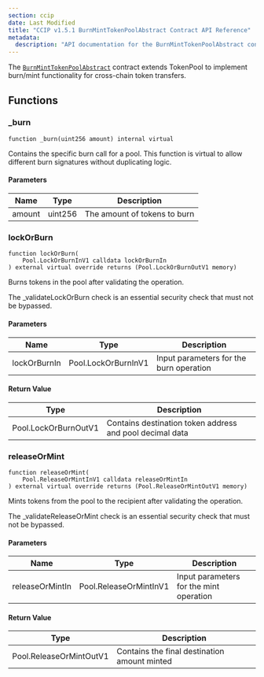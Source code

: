 ```yaml
---
section: ccip
date: Last Modified
title: "CCIP v1.5.1 BurnMintTokenPoolAbstract Contract API Reference"
metadata:
  description: "API documentation for the BurnMintTokenPoolAbstract contract in Chainlink CCIP v1.5.1, implementing burn/mint functionality for cross-chain token transfers."
---
```



<CcipCommon callout="importCCIPPackage151" />

The [`BurnMintTokenPoolAbstract`](https://github.com/smartcontractkit/ccip/blob/release/contracts-ccip-1.5.1/contracts/src/v0.8/ccip/pools/BurnMintTokenPoolAbstract.sol) contract extends TokenPool to implement burn/mint functionality for cross-chain token transfers.

## Functions

### \_burn

```solidity
function _burn(uint256 amount) internal virtual
```

Contains the specific burn call for a pool. This function is virtual to allow different burn signatures without duplicating logic.

#### Parameters

| Name   | Type    | Description                  |
| ------ | ------- | ---------------------------- |
| amount | uint256 | The amount of tokens to burn |

### lockOrBurn

```solidity
function lockOrBurn(
    Pool.LockOrBurnInV1 calldata lockOrBurnIn
) external virtual override returns (Pool.LockOrBurnOutV1 memory)
```

Burns tokens in the pool after validating the operation.

<Aside type="caution">The _validateLockOrBurn check is an essential security check that must not be bypassed.</Aside>

#### Parameters

| Name         | Type                | Description                             |
| ------------ | ------------------- | --------------------------------------- |
| lockOrBurnIn | Pool.LockOrBurnInV1 | Input parameters for the burn operation |

#### Return Value

| Type                 | Description                                              |
| -------------------- | -------------------------------------------------------- |
| Pool.LockOrBurnOutV1 | Contains destination token address and pool decimal data |

### releaseOrMint

```solidity
function releaseOrMint(
    Pool.ReleaseOrMintInV1 calldata releaseOrMintIn
) external virtual override returns (Pool.ReleaseOrMintOutV1 memory)
```

Mints tokens from the pool to the recipient after validating the operation.

<Aside type="caution">The _validateReleaseOrMint check is an essential security check that must not be bypassed.</Aside>

#### Parameters

| Name            | Type                   | Description                             |
| --------------- | ---------------------- | --------------------------------------- |
| releaseOrMintIn | Pool.ReleaseOrMintInV1 | Input parameters for the mint operation |

#### Return Value

| Type                    | Description                                  |
| ----------------------- | -------------------------------------------- |
| Pool.ReleaseOrMintOutV1 | Contains the final destination amount minted |
